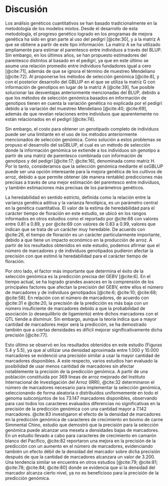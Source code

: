 
<!-- Para renderizar: bookdown::render_book("index.Rmd", "bookdown::pdf_book") -->

# Discusión

Los análisis genéticos cuantitativos se han basado tradicionalmente en la metodología de los modelos mixtos. Desde el desarrollo de esta metodología, el progreso genético logrado en los programas de mejora genética ha sido en gran parte al uso del pedigrí [@cite:30], y a la matriz A que se obtiene a partir de este tipo información. La matriz A se ha utilizado ampliamente para estimar el parentesco <!--(o covarianza genética)--> entre individuos a través del BLUP. Sin embargo, en los últimos años, se han propuesto estimadores del parentesco distintos al basado en el pedigrí, ya que en este último se asume una relación promedio entre individuos fundadores igual a cero [@cite:71], además de que se ignora el término de muestreo Mendeliano [@cite:72]. <!--Por otro lado, a pesar del interés que en su momento hubo en el uso del pedigrí para la mejora genética de animales, el uso de este tipo de información en plantas no fue relevante [@cite:63].--> Al proponerse los métodos de selección genómica [@cite:8], y con el posterior desarrollo del GBLUP en el que se utiliza la matriz G con información de genotipos en lugar de la matriz A [@cite:39], fue posible solucionar las desventajas anteriormente mencionadas del BLUP, debido a que los métodos de selección genómica basados en información de genotipos tienen en cuenta la variación genética no explicada por el pedigrí debido a la variación del muestreo Mendeliano [@cite:40; @cite:69], además de que revelan relaciones entre individuos que aparentemente no están relacionados en el pedigrí [@cite:74].

<!--A partir del estudio de @cite:73, en el que se propuso incorporar información de genotipos en el BLUP, @cite:8 plantearon los métodos de selección genómica. Siguiendo las consideraciones precedentes, @cite:39 desarrollo el GBLUP, el cual es un método de selección genómica que consiste en resolver un modelo mixto utilizando la matriz G en lugar de la matriz A. En relación con lo anterior, algunos estudios han informado la superioridad de los métodos de selección genómica sobre el BLUP en animales [@cite:75] y en plantas [@cite:68; @cite:20; @cite:11]. Esto último debido a que los métodos de selección genómica basados en información de genotipos tienen en cuenta la variación genética no explicada por el pedigrí debido a la variación del muestreo Mendeliano [@cite:40; @cite:69], además de que revelan relaciones entre individuos que aparentemente no están relacionados en el pedigrí [@cite:74].--><!-- Se ha demostrado también el uso potencial de los métodos de selección genómica para la mejora genética de los cultivos de arroz a través de estudios de simulación [@cite:60].-->

Sin embargo, el costo para obtener un genotipado completo de individuos puede ser una limitante en el uso de los métodos anteriormente mencionados de selección genómica<!--[@cite:19; @cite:72; @cite:76], además que para su implementación se recomienda utilizar información de individuos sin genotipo y con genotipo en el mismo análisis de datos como forma de eliminar el sesgo asociado con la dependencia en el uso de individuos genotipados [@cite:72]-->. Como solución a estos problemas se propuso el desarrollo del ssGBLUP, el cual es un método de selección donde la información genómica se extiende a los individuos sin genotipo a partir de una matriz de parentesco combinada con información de genotipos y del pedigrí [@cite:17; @cite:16], denominada como matriz H. Por lo tanto, consideramos que la selección genómica mediante el ssGBLUP puede ser una opción interesante para la mejora genética de los cultivos de arroz, debido a que permite obtener (de manera rentable) predicciones más precisas a través de una mejor estimación del parentesco entre individuos, y también estimaciones más precisas de los parámetros genéticos<!---->.

La heredabilidad en sentido estricto, definida como la relación entre la varianza genética aditiva y la varianza fenotípica, es un parámetro central en la genética cuantitativa. <!--Hasta donde sabemos, la heredabilidad de caracteres de relevancia económica en arroz no llego a ser estimada de forma tradicional mediante el uso de información de pedigrí, debido a que el uso de este tipo de información no era relevante [@cite:63].--> El valor de la estima de heredabilidad para el carácter tiempo de floración en este estudio, se ubicó en los rangos informados en otros estudios como el reportado por @cite:68 con valores entre 0.81 a 0.89, y por @cite:69 con valores de 0.83 a 0.99, valores que indican que se trata de un carácter muy heredable. De acuerdo con @cite:26, el tiempo de floración es un carácter particularmente importante, debido a que tiene un impacto económico en la producción de arroz. A partir de los resultados obtenidos en este estudio, podemos afirmar que el número de marcadores y de individuos genotipados pudieron afectar la precisión con que estimó la heredabilidad para el carácter tiempo de floración.

Por otro lado, el factor más importante que determina el éxito de la selección genómica es la predicción precisa del GEBV [@cite:6]. <!--Según @cite:69, la evaluación de la precisión se considera un requisito previo que permite comprender el potencial de un conjunto de datos para la predicción genómica. -->En el tiempo actual, se ha logrado grandes avances en la comprensión de los principales factores que afectan la precisión del GEBV, entre ellos el número de marcadores y de individuos genotipados [@cite:6; @cite:10; @cite:68; @cite:58]. En relación con el número de marcadores, de acuerdo con @cite:31 e @cite:20, la precisión de la predicción es más baja con un número insuficiente de marcadores debido a que la probabilidad de asociación (o desequilibrio de ligamiento) entre dichos marcadores con el QTL tiende a disminuir. Sin embargo, aunque la teoría indica que a mayor cantidad de marcadores mejor será la predicción, se ha demostrado también que a ciertas densidades es difícil mejorar significativamente dicha precisión [@cite:77].

Esto último se observó en los resultados obtenidos en este estudio (Figuras 5.4 y 5.5), ya que al utilizar una densidad aproximada entre 1.000 y 10.000 marcadores se evidenció una precisión similar a usar la mayor cantidad de marcadores disponibles. A este respecto, varios estudios han evaluado la posibilidad de usar menos cantidad de marcadores sin afectar notablemente la precisión de la predicción genómica. A partir de una población constituida por 369 líneas de arroz mejorado del Instituto Internacional de Investigación del Arroz (IRRI), @cite:32 determinaron el número de marcadores necesario para implementar la selección genómica, seleccionando de forma aleatoria o distribuidos uniformemente en todo el genoma subconjuntos de los 73.147 marcadores disponibles, observando para casi todos los caracteres evaluados diferencias no significativas en la precisión de la predicción genómica con una cantidad mayor a 7.142 marcadores. @cite:83 investigaron el efecto de la densidad de marcadores en la predicción genómica de caracteres de crecimiento en bovino de carne Simmental Chino, estudio que demostró que la precisión para la selección genómica puede alcanzar una meseta a densidades bajas de marcadores. En un estudio llevado a cabo para caracteres de crecimiento en camarón blanco del Pacífico, @cite:82 reportaron una mejora en la precisión de la predicción con un aumento en el número de marcadores, evidenciando también un efecto débil de la densidad del marcador sobre dicha precisión después de que la cantidad de marcadores alcanzara un valor de 3.200. Una tendencia similar se encuentra en otros estudios [@cite:79; @cite:81; @cite:78; @cite:84; @cite:80] donde se evidencia que si la densidad del marcador alcanza cierto nivel, ya no es beneficioso para la precisión de la predicción genómica.

<!--Como consecuencia de lo anterior, durante los últimos años se han propuesto diferentes metodologías que permiten identificar y seleccionar subconjuntos de marcadores con asociación directa con el QTL. @cite:85, sugirieron el uso de tres métodos de aprendizaje automático (Random Forests, Gradient Boosting Machine y Extreme Gradient Method) en la identificación de subconjuntos de marcadores para la predicción genómica. Utilizando información de 38.082 marcadores y del fenotipo peso corporal en bovinos Brahman, estos autores demostraron que los métodos de aprendizaje automático eran métodos eficientes para identificar subconjuntos de SNP con asociación directa a genes que pueden afectar dicho carácter de crecimiento, demostrando también que la precisión de la predicción genómica a partir de los 3.000 marcadores identificados utilizando estos métodos era similar a la precisión obtenida en base al total de 38.082 marcadores. En otros estudios [@cite:86; @cite:84] se ha mencionado también los beneficios de identificar y seleccionar subconjuntos de marcadores para reducir el costo del genotipado mientras se mantiene la capacidad predictiva a un nivel razonable.--><!-- NOTA: la eliminación de los marcadores que presentan un efecto pequeño es una buena estrategia que tiene el potencial de construir un chip SNP de baja densidad específico del rasgo y reducir los costos de genotipado en los programas de mejoramiento. Es posible seleccionar los marcadores más informativos para mejorar la precisión y construir una matriz de bajo costo para implementar la selección genómica en programas de mejoramiento basados en un panel de alta densidad. -->



